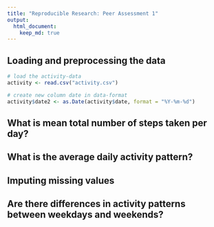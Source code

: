 ```yaml
---
title: "Reproducible Research: Peer Assessment 1"
output: 
  html_document:
    keep_md: true
---
```



## Loading and preprocessing the data
```r

# load the activity-data
activity <- read.csv("activity.csv")

# create new column date in data-format
activity$date2 <- as.Date(activity$date, format = "%Y-%m-%d")

```


## What is mean total number of steps taken per day?



## What is the average daily activity pattern?



## Imputing missing values



## Are there differences in activity patterns between weekdays and weekends?
